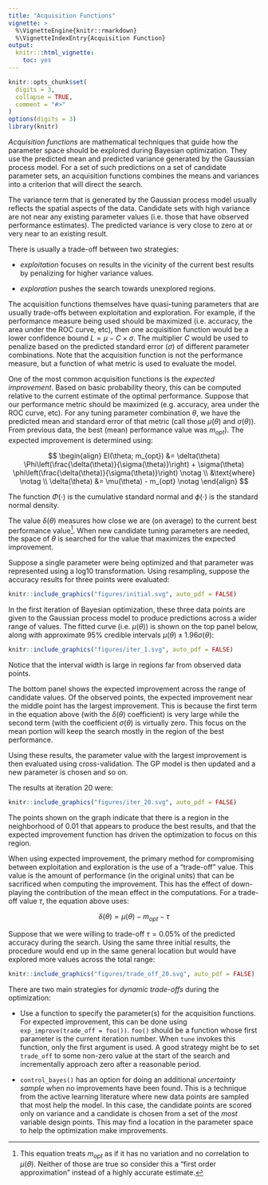 ```yaml
---
title: "Acquisition Functions"
vignette: >
  %\VignetteEngine{knitr::rmarkdown}
  %\VignetteIndexEntry{Acquisition Function}
output:
  knitr:::html_vignette:
    toc: yes
---
```

  
```r
knitr::opts_chunk$set(
  digits = 3,
  collapse = TRUE,
  comment = "#>"
)
options(digits = 3)
library(knitr)
```

_Acquisition functions_ are mathematical techniques that guide how the parameter space should be explored during Bayesian optimization. They use the predicted mean and predicted variance generated by the Gaussian process model. For a set of such predictions on a set of candidate parameter sets, an acquisition functions combines the means and variances into a criterion that will direct the search. 

The variance term that is generated by the Gaussian process model usually reflects the spatial aspects of the data. Candidate sets with high variance are not near any existing parameter values (i.e. those that have observed performance estimates). The predicted variance is very close to zero at or very near to an existing result. 

There is usually a trade-off between two strategies:

 * _exploitation_ focuses on results in the vicinity of the current best results by penalizing for higher variance values. 

 * _exploration_ pushes the search towards unexplored regions. 

The acquisition functions themselves have quasi-tuning parameters that are usually trade-offs between exploitation and exploration. For example, if the performance measure being used should be maximized (i.e. accuracy, the area under the ROC curve, etc), then one acquisition function would be a lower confidence bound $L = \mu - C \times \sigma$. The multiplier $C$ would be used to penalize based on the predicted standard error ($\sigma$) of different parameter combinations. Note that the acquisition function is not the performance measure, but a function of what metric is used to evaluate the model. 

One of the most common acquisition functions is the _expected improvement_. Based on basic probability theory, this can be computed relative to the current estimate of the optimal performance. Suppose that our performance metric should be maximized (e.g. accuracy, area under the ROC curve, etc). For any tuning parameter combination $\theta$, we have the predicted mean and standard error of that metric (call those $\mu(\theta)$ and $\sigma(\theta)$). From previous data, the best (mean) performance value was $m_{opt}$). The expected improvement is determined using:

$$
\begin{align}
EI(\theta; m_{opt}) &= \delta(\theta) \Phi\left(\frac{\delta(\theta)}{\sigma(\theta)}\right) + \sigma(\theta) \phi\left(\frac{\delta(\theta)}{\sigma(\theta)}\right) \notag \\
&\text{where} \notag \\
 \delta(\theta) &= \mu(\theta) - m_{opt} \notag
\end{align}
$$

The function $\Phi(\cdot)$ is the cumulative standard normal and $\phi(\cdot)$ is the standard normal density. 

The value $\delta(\theta)$ measures how close we are (on average) to the current best performance value^[This equation treats $m_{opt}$ as if it has no variation and no correlation to $\mu(\theta)$. Neither of those are true so consider this a "first order approximation" instead of a highly accurate estimate.]. When new candidate tuning parameters are needed, the space of $\theta$ is searched for the value that maximizes the expected improvement. 

Suppose a single parameter were being optimized and that parameter was represented using a log10 transformation. Using resampling, suppose the accuracy results for three points were evaluated: 

```r
knitr::include_graphics("figures/initial.svg", auto_pdf = FALSE)
```

In the first iteration of Bayesian optimization, these three data points are given to the Gaussian process model to produce predictions across a wider range of values. The fitted curve (i.e. $\mu(\theta)$) is shown on the top panel below, along with approximate 95% credible intervals  $\mu(\theta) \pm 1.96 \sigma(\theta)$: 

```r
knitr::include_graphics("figures/iter_1.svg", auto_pdf = FALSE)
```

Notice that the interval width is large in regions far from observed data points. 

The bottom panel shows the expected improvement across the range of candidate values. Of the observed points, the expected improvement near the middle point has the largest improvement. This is because the first term in the equation above (with the $\delta(\theta)$ coefficient) is very large while the second term (with the coefficient $\sigma(\theta)$ is virtually zero. This focus on the mean portion will keep the search mostly in the region of the best performance. 

Using these results, the parameter value with the largest improvement is then evaluated using cross-validation. The GP model is then updated and a new parameter is chosen and so on. 

The results at iteration 20 were:

```r
knitr::include_graphics("figures/iter_20.svg", auto_pdf = FALSE)
```

The points shown on the graph indicate that there is a region in the neighborhood of 0.01 that appears to produce the best results, and that the expected improvement function has driven the optimization to focus on this region. 

When using expected improvement, the primary method for compromising between exploitation and exploration is the use of a "trade-off" value. This value is the amount of performance (in the original units) that can be sacrificed when computing the improvement. This has the effect of down-playing the contribution of the mean effect in the computations. For a trade-off value $\tau$, the equation above uses:

$$
\delta(\theta) = \mu(\theta) - m_{opt} - \tau
$$

Suppose that we were willing to trade-off $\tau = 0.05$% of the predicted accuracy during the search. Using the same three initial results, the procedure would end up in the same general location but would have explored more values across the total range:

```r
knitr::include_graphics("figures/trade_off_20.svg", auto_pdf = FALSE)
```

There are two main strategies for _dynamic trade-offs_ during the optimization: 

 * Use a function to specify the parameter(s) for the acquisition functions. For expected improvement, this can be done using `exp_improve(trade_off = foo())`. `foo()` should be a function whose first parameter is the current iteration number. When `tune` invokes this function, only the first argument is used. A good strategy might be to set `trade_off` to some non-zero value at the start of the search and incrementally approach zero after a reasonable period. 

 * `control_bayes()` has an option for doing an additional _uncertainty sample_ when no improvements have been found. This is a technique from the active learning literature where new data points are sampled that most help the model. In this case, the candidate points are scored only on variance and a candidate is chosen from a set of the _most_ variable design points. This may find a location in the parameter space to help the optimization make improvements. 
 
